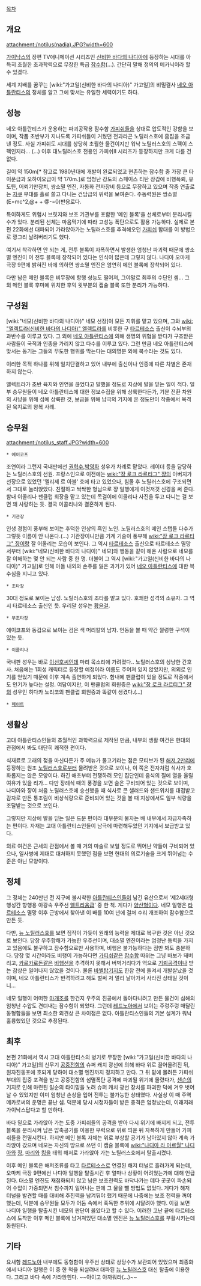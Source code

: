 [[목차]]
== 개요 ==
attachment:/notilus(nadia).JPG?width=600

[[가이낙스]]의 장편 TV애니메이션 시리즈인 [[신비한 바다의 나디아]]에 등장하는 시대를 아득히 초월한 초과학력으로 무장한 특급 [[잠수함]](…). 간단히 말해 정의의 메카닉이라 할 수 있겠다. 

세계 지배를 꿈꾸는 [wiki:"가고일(신비한 바다의 나디아)" 가고일]의 비밀결사 [[네오 아틀란티스]]의 정체를 알고 그에 맞서는 유일한 세력이기도 하다.

== 성능 ==
네오 아틀란티스가 운용하는 파괴공작용 잠수함 [[가피쉬]]들을 상대로 압도적인 강함을 보이며, 작품 초반부가 지나도록 가피쉬들이 거뒀던 전과라곤 노틸러스호에 흠집을 조금 낸 정도. 사실 가피쉬도 시대를 상당히 초월한 물건이지만 워낙 노틸러스호의 스펙이 스펙인지라... (…) 이후 대노틸러스호 전용인 가피쉬II 시리즈가 등장하지만 크게 다를 건 없다. 

길이 약 150m[* 참고로 1980년대에 개발이 완료되었고 현존하는 잠수함 중 가장 큰 타이푼급과 오하이오급이 약 170m.]로 엄청난 강도의 스페이스 티탄 장갑에 비행폭뢰, 유도탄, 어뢰기만장치, 쌍소멸 엔진, 자동화 전자장비 등으로 무장하고 있으며 작중 연출로는 [[자쿠]] 부대를 홀로 쓸고 다니는 건담급의 위력을 보여준다. 주동력원은 쌍소멸(E=mc^2,@+ + @-=0)반응로다. 

특이하게도 위험시 브릿지와 보조 기관부를 포함한 '메인 블록'을 선체로부터 분리시킬 수가 있다. 분리된 선체는 마음먹기에 따라 고성능 폭탄으로도 활용 가능하다. 실제로 본편 22화에선 대파되어 가라앉아가는 노틸러스호를 추격해오던 [[가피쉬]] 함대를 이 방법으로 깡그리 날려버리기도 했다. 

여기서 착각하면 안 되는 게, 전투 블록이 자폭하면서 발생한 엄청난 파괴력 때문에 쌍소멸 엔진이 이 전투 블록에 장착되어 있다는 인식이 많은데 그렇지 않다. 나디아 오마케 극장 9편에 밝혀진 바에 의하면 쌍소멸 엔진은 엄연히 메인 블록에 장착되어 있다.

다만 남은 메인 블록은 비무장에 항행 성능도 떨어져, 그야말로 최후의 수단인 셈... 그 외 메인 블록 후미에 위치한 후익 윗부분의 캡슐 블록 또한 분리가 가능하다.

== 구성원 ==
[wiki:"네모(신비한 바다의 나디아)" 네모 선장]이 모든 지휘를 맡고 있으며, 그와 [[wiki: "엘렉트라(신비한 바다의 나디아)" 엘렉트라]]를 비롯한 구 [[타르테소스]] 출신이 수뇌부의 과반수를 이루고 있다. 그 외에 [[네오 아틀란티스]]에 의해 생명의 위협을 받다가 구조받은 사람들이 국적과 인종을 가리지 않고 다수를 이루고 있다. 그런 만큼 네오 아틀란티스에 맞서는 동기는 그들의 무도한 행위를 막는다는 대의명분 외에 복수라는 것도 있다. 

이러한 목적 하나를 위해 일치단결하고 있어 내부에 출신이나 인종에 따른 차별은 존재하지 않는다. 

엘렉트라가 초반 육지와 인연을 끊었다고 말했을 정도로 지상에 발을 딛는 일이 적다. 일부 승무원들이 네오 아틀란티스에 대한 정보수집을 위해 상륙한다든가, 기분 전환 차원의 사냥을 위해 섬에 상륙한 것, 보급을 위해 남극의 기지에 온 정도만이 작중에서 목격된 육지로의 왕복 사례. 

== 승무원 ==
attachment:/notilus_staff.JPG?width=600

 * 에이코프 
조연이라 그런지 국내판에선 [[권혁수]],[[박영화]] 성우가 차례로 맡았다. 레이더 등을 담당하는 노틸러스호의 선원. 프랑스인으로 이전에는 [[wiki:"장 로크 라르티그" 쟝]]의 아버지가 선장으로 있었던 '엘리제 르 아블' 호에 타고 있었으나, 침몰 후 노틸러스호에 구조되면서 그대로 눌러앉았다. 친절하고 싹싹한 형님으로 쟝 일행에게 이것저것 신경을 써 준다. 함내 이콜리나 팬클럽 회장을 맡고 있는데 목걸이에 이콜리나 사진을 두고 다니는 걸 보면 꽤 사랑하는 듯. 결국 이콜리나와 결혼하게 된다.

 * 기관장 
인생 경험이 풍부해 보이는 후덕한 인상의 흑인 노인. 노틸러스호의 메인 스탭들 다수가 그렇듯 이름이 안 나온다.(...) 기관장이니만큼 기계 기술이 풍부해 [[wiki:"장 로크 라르티그" 쟝]]이랑 잘 어울리는 모습이 보인다. 그 역시 [[타르테소스]] 출신으로 타르테소스 멸망서부터 [wiki:"네모(신비한 바다의 나디아)" 네모]와 행동을 같이 해온 사람으로 네모를 잘 이해하는 몇 안 되는 사람 중 한 명. 더불어 그 역시 [wiki:"가고일(신비한 바다의 나디아)" 가고일]로 인해 아들 내외와 손주를 잃은 과거가 있어 [[네오 아틀란티스]]에 대한 복수심을 지니고 있다. 

 * 조타장 
30대 정도로 보이는 남성. 노틸러스호의 조타를 맡고 있다. 호쾌한 성격의 소유자. 그 역시 타르테소스 출신인 듯. 우리말 성우는 [[황윤걸]].

 * 부조타장 
에이코프와 동갑으로 보이는 검은 색 머리칼의 남자. 언동을 볼 때 약간 껄렁한 구석이 있는 듯. 

 * 이콜리나 
국내판 성우는 바로 [[이선호]]씨인데 마리 목소리에 가려졌다..
노틸러스호의 상냥한 간호사. 처음에는 1회성 캐릭터로 등장할 예정이라 이름도 주어져 있지 않았지만, 의외로 인기를 얻었기 때문에 이후 계속 출연하게 되었다. 함내에 팬클럽이 있을 정도로 작중에서도 인기가 높다는 설정. 여담이지만, 이 팬클럽의 회원증은 [[wiki:"장 로크 라르티그" 쟝]]의 성우인 히다카 노리코의 팬클럽 회원증과 똑같이 생겼다.(...)

 * [[페이트]] 

== 생활상 ==
고대 아틀란티스인들의 초월적인 과학력으로 제작된 만큼, 내부의 생활 여건은 현대의 관점에서 봐도 대단히 쾌적한 편이다. 

식재료로 고래의 젖을 마신다든가 주 메뉴가 물고기라는 점은 모티브가 된 [[해저 2만리]]에 등장하는 원조 [[노틸러스호]]로부터 물려받은 것으로 보이나, 이 쪽은 전자처럼 식사가 호화롭지는 않은 모양이다. 하긴 애초부터 전쟁하려 모인 집단인데 음식의 질에 열을 올릴 여유가 있을 리가... 다만 장례식 때의 풍경을 보면 술은 구비되어 있는 것으로 보이며, 나디아와 쟝이 처음 노틸러스호에 승선했을 때 식사로 콘 샐러드와 샌드위치를 대접받고 감자로 만든 통조림이 비상식량으로 준비되어 있는 것을 볼 때 지상에서도 일부 식량을 조달받는 것으로 보인다. 

그렇지만 지상에 발을 딛는 일은 드문 편이라 대부분의 물자는 배 내부에서 자급자족하는 편이다. 자재는 고대 아틀란티스인들이 남극에 마련해두었던 기지에서 보급받고 있다.  

의료 여건은 근세의 관점에서 볼 때 거의 마술로 보일 정도로 뛰어난 약들이 구비되어 있으나, 일사병에 제대로 대처하지 못했던 점을 보면 현대의 의료기술을 크게 뛰어넘는 수준은 아닌 모양이다.

== 정체 ==
그 정체는 240만년 전 지구에 불시착한 [[아틀란티스]]인들이 남긴 유산으로서 '제2세대형 행성간 항행용 아광속 우주선 [[엘트리움]]급' 중 한 척. 게다가 [[양산형]]이다.  네모 일행은 [[타르테소스]] 멸망 이후 근방에서 찾아낸 이 배를 10여 년에 걸쳐 수리 개조하여 잠수함으로 만든 듯.

다만, [[뉴 노틸러스호]]를 보면 짐작이 가듯이 원래의 능력을 제대로 복구한 것은 아닌 것으로 보인다. 당장 우주항해가 가능한 우주선이며, 대소멸 엔진이라는 엄청난 동력을 가지고 있음에도 불구하고 잠수함으로만 사용하며, 비행은 불가능하다는 점만 봐도 충분하다. 당장 몇 시간이라도 비행이 가능하다면 [[가피쉬]]같은 [[잠수함]] 따위는 그냥 바보가 돼버리고, [[카르카로돈]]같은 [[비행선]]을 추격하지 못해서 버벅거리다가 역으로 [[기뢰]]공격이나 받는 참상은 일어나지 않았을 것이다. 물론 [[바벨탑]]기지도 한참 전에 들켜서 개발살났을 것이며, 네오 아틀란티스가 반격하려고 해도 벌써 저 멀리 날아가서 사라진 상태일 것이니... 

네모 일행이 어떠한 [[마개조]]를 한건지 우주의 진공에서 돌아다니려고 만든 물건이 심해의 엄청난 수압도 견뎌내는 잠수함이 되었다. 그런데 [[레드노아]]에서 보이는 주렁주렁 매달린 동형함들을 보면 최소한 외견상 큰 차이점은 없다. 아틀란티스인들의 기본 설계가 워낙 훌륭했었던 것으로 추정된다.
== 최후 ==
본편 21화에서 역시 고대 아틀란티스의 병기로 무장한 [wiki:"가고일(신비한 바다의 나디아)" 가고일]의 신무기 [[공중전함]]의 슈퍼 캐치 광선에 의해 바다 위로 끌어올려진 뒤, 원자진동포에 호되게 당하여 대소멸 엔진까지 정지하고 만다. 그 뒤 밑에 몰려든 가피쉬 부대의 집중 포격을 받고 공중전함의 섬멸폭탄 공격에 파괴될 위기에 몰렸다가, [[샌슨]]의 기지로 인해 마련된 일순의 타이밍을 노려 슈퍼 캐치 광선 장치를 파괴한 덕에 겨우 벗어날 수 있었지만 이미 엄청난 손상을 입어 전투는 불가능한 상태였다. 사실상 이 때 주역메카로써의 운명은 끝난 셈. 덕분에 당시 시청자들이 받은 충격은 엄청났는데, 이래저래 가이낙스답다고 할 만하다.

바다 밑으로 가라앉아 가는 도중 가피쉬들의 공격을 받아 다시 위기에 빠지게 되고, 전투블록을 분리시켜 남은 압축공기를 이용한 부력으로 위로 띄운 뒤 자폭하게 만들어 가피쉬들을 전멸시킨다. 하지만 메인 블록 자체는 위로 부상할 공기가 남아있지 않아 계속 가라앉아 갔으며 네모는 자신의 방으로 쓰던 이 캡슐 블록에 [[wiki:"나디아 라 아르월" 나디아]]와 [[쟝]], [[마리]]와 [[킹]]을 태워 해저로 가라앉아 가는 노틸러스호에서 탈출시켰다.  

이후 메인 블록은 해저조류를 타고 [[타르테소스]]로 연결된 해저 터널로 흘러가게 되는데, 오마케 극장 9편에선 나디아 일행을 탈출시킨 후 얼마나 상황이 어려웠는가에 대해 언급된다. 대소멸 엔진도 재점화되지 않고 남은 보조전력도 바닥나가는 데다 곳곳이 파손되어 수압이 가중되면서 침수까지 일어나는 판에 그 물을 뺄 방법도 없었다. 게다가 해저 터널을 발견할 때를 대비해 추진력을 남겨둬야 했기 때문에 나중에는 보조 전력을 꺼야 했는데, 덕분에 승무원들 모두가 어둠 속에서 혹독한 추위에 시달려야 했다. 이걸 보면 나디아 일행을 탈출시킨 네모의 판단이 옳았다고 할 수 있다. 이러한 고난 끝에 타르테소스에 도착한 이후 메인 블록에 남겨져있던 대소멸 엔진은 [[뉴 노틸러스호]]를 부활시키는데 동원된다.

== 기타 ==
요새함 [[레드노아]] 내부에도 동형함이 우주선 상태로 상당수가 보관되어 있었으며 최종화에서 나디아 일행은 이 중 한 척을 되살려내 대파된 [[뉴 노틸러스호]] 대신 탈출에 이용한다. 그리고 바다 속에 가라앉힌다. ~~아이고 아까워라(...)~~

